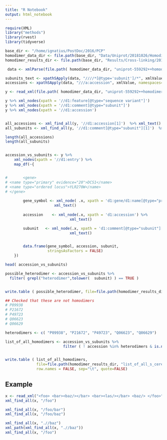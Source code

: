 ```yaml
---
title: "R Notebook"
output: html_notebook
---
```



```r
require(XML)
library("methods")
library(rvest)
library(tidyverse)
```

```r
base_dir <- "/home/ignatius/PostDoc/2016/PCP"
homodimer_data_dir <- file.path(base_dir, "Data/Uniprot/20181026/Homodimers")
homodimer_results_dir <- file.path(base_dir, "Results/Cross-linking/20181011/FDR_5_Percent/Homodimers")
```


```r
 data <- xmlParse(file.path( homodimer_data_dir, "uniprot-559292++homodimer.xml") ) 

subunits_text <- xpathSApply(data, "////*[@type='subunit']/*", xmlValue)
accessions <- xpathSApply(data, "///a:accession", xmlValue, namespaces="a", simplify = TRUE)

```



```r

y <- read_xml(file.path( homodimer_data_dir, "uniprot-559292++homodimer.xml") )

y %>% xml_nodes(xpath = '//d1:feature[@type="sequence variant"]')
y %>% xml_nodes(xpath = '//d1:comment[@type="subunit"]')
y %>% xml_nodes(xpath = '//d1:accession')


all_accessions <- xml_find_all(y, '//d1:accession[1]')  %>% xml_text()
all_subunits <- xml_find_all(y, '//d1:comment[@type="subunit"][1]')  %>% xml_text()

length(all_accessions)
length(all_subunits)



```


```r
accession_vs_subunits <- y %>% 
    xml_nodes(xpath = '//d1:entry') %>% 
    map_df(~{


#       <gene>
# <name type="primary" evidence="20">DCS1</name>
# <name type="ordered locus">YLR270W</name>
# </gene>
      
        gene_symbol <- xml_node( .x, xpath = 'd1:gene/d1:name[@type="primary"]') %>% 
                      xml_text()
      
        accession    <- xml_node(.x, xpath = 'd1:accession') %>%
                             xml_text()

        subunit   <- xml_node(.x, xpath = 'd1:comment[@type="subunit"][1]') %>% 
                             xml_text()


        data.frame(gene_symbol, accession, subunit,
                   stringsAsFactors = FALSE)
    })

head( accession_vs_subunits)
```


```r
possible_heterodimer <- accession_vs_subunits %>%
  filter( grepl("heterodimer",tolower(  subunit) ) == TRUE ) 


write.table ( possible_heterodimer, file=file.path(homodimer_results_dir, "possible_heterodimers.txt"), row.names = FALSE, sep="\t", quote=FALSE)

## Checked that these are not homodimers 
# P09938
# P21672
# P49723
# Q06623
# Q06629

heterodimers <- c( "P09938", "P21672", "P49723", "Q06623", "Q06629")

list_of_all_homodimers <- accession_vs_subunits %>% 
                          filter ( ! accession %in% heterodimers & is.na(subunit) == FALSE) 


write.table ( list_of_all_homodimers, 
              file=file.path(homodimer_results_dir, "list_of_all_s_cerevisiae_homodimers_from_uniprot.txt"), 
              row.names = FALSE, sep="\t", quote=FALSE)


```


## Example
```r

x <- read_xml("<foo> <bar><baz/></bar> <bar><las/></bar> <baz/> </foo>")
xml_find_all(x, "/foo")

xml_find_all(x, "/foo/bar")
xml_find_all(x, "/foo/baz")

xml_find_all(x, ".//baz")
xml_path(xml_find_all(x, ".//baz"))
xml_find_all(x, "/foo")
```

